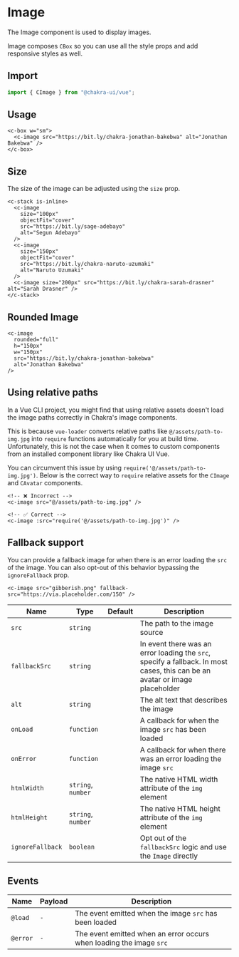 
<SEO
  title="Image"
  description="The Image component is used to display images."
/>

# Image

The Image component is used to display images.

Image composes `CBox` so you can use all the style props and add responsive
styles as well.

<carbon-ad />

## Import

```js
import { CImage } from "@chakra-ui/vue";
```

## Usage

```vue live=true
<c-box w="sm">
  <c-image src="https://bit.ly/chakra-jonathan-bakebwa" alt="Jonathan Bakebwa" />
</c-box>
```

## Size

The size of the image can be adjusted using the `size` prop.

```vue live=true
<c-stack is-inline>
  <c-image
    size="100px"
    objectFit="cover"
    src="https://bit.ly/sage-adebayo"
    alt="Segun Adebayo"
  />
  <c-image
    size="150px"
    objectFit="cover"
    src="https://bit.ly/chakra-naruto-uzumaki"
    alt="Naruto Uzumaki"
  />
  <c-image size="200px" src="https://bit.ly/chakra-sarah-drasner" alt="Sarah Drasner" />
</c-stack>
```

## Rounded Image

```vue live=true
<c-image
  rounded="full"
  h="150px"
  w="150px"
  src="https://bit.ly/chakra-jonathan-bakebwa"
  alt="Jonathan Bakebwa"
/>
```

## Using relative paths
In a Vue CLI project, you might find that using relative assets doesn't load the image paths
correctly in Chakra's image components.

This is because `vue-loader` converts relative paths like `@/assets/path-to-img.jpg` into `require` functions
automatically for you at build time. Unfortunately, this is not the case when it comes to custom
components from an installed component library like Chakra UI Vue.

You can circumvent this issue by using `require('@/assets/path-to-img.jpg')`.
Below is the correct way to `require` relative assets for the `CImage` and `CAvatar` components.

```vue
<!-- ❌ Incorrect -->
<c-image src="@/assets/path-to-img.jpg" />

<!-- ✅ Correct -->
<c-image :src="require('@/assets/path-to-img.jpg')" />
```

## Fallback support

You can provide a fallback image for when there is an error loading the `src` of
the image. You can also opt-out of this behavior bypassing the `ignoreFallback`
prop.

```vue live=true
<c-image src="gibberish.png" fallback-src="https://via.placeholder.com/150" />
```

| Name             | Type               | Default | Description                                                                                                                  |
| ---------------- | ------------------ | ------- | ---------------------------------------------------------------------------------------------------------------------------- |
| `src`            | `string`           |         | The path to the image source                                                                                                 |
| `fallbackSrc`    | `string`           |         | In event there was an error loading the `src`, specify a fallback. In most cases, this can be an avatar or image placeholder |
| `alt`            | `string`           |         | The alt text that describes the image                                                                                        |
| `onLoad`         | `function`         |         | A callback for when the image `src` has been loaded                                                                          |
| `onError`        | `function`         |         | A callback for when there was an error loading the image `src`                                                               |
| `htmlWidth`      | `string`, `number` |         | The native HTML width attribute of the `img` element                                                                         |
| `htmlHeight`     | `string`, `number` |         | The native HTML height attribute of the `img` element                                                                        |
| `ignoreFallback` | `boolean`          |         | Opt out of the `fallbackSrc` logic and use the `Image` directly                                                              |

## Events

| Name       | Payload   | Description                                                                                                  |
| ---------- | --------- | ------------------------------------------------------------------------------------------------------------ |
| `@load`    | `-`       | The event emitted when the image `src` has been loaded                                                    |
| `@error`   | `-`       | The event emitted when an error occurs when loading the image `src`                                           |
